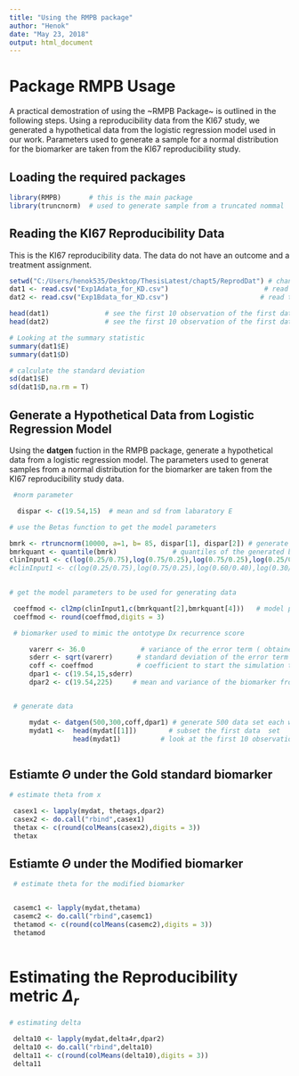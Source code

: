 ---
title: "Using the RMPB package"
author: "Henok"
date: "May 23, 2018"
output: html_document
---

# Package RMPB Usage

A practical demostration of using the ~RMPB Package~ is outlined in the following steps. Using a reproducibility data from the 
KI67 study, we generated a hypothetical data from the logistic regression model used in our work. Parameters used to generate a sample 
for a normal distribution for the biomarker are taken from the KI67 reproducibility study.

## Loading the required packages 

```{r setup, include=FALSE}

library(RMPB)       # this is the main package 
library(truncnorm)  # used to generate sample from a truncated nommal
```


## Reading the KI67 Reproducibility Data 
This is the KI67 reproducibility data. The data do not have an outcome and a treatment assignment. 

```{r}

setwd("C:/Users/henok535/Desktop/ThesisLatest/chapt5/ReprodDat") # change the workign directory to the folder containging the data set
dat1 <- read.csv("Exp1Adata_for_KD.csv")                        # read the first data set
dat2 <- read.csv("Exp1Bdata_for_KD.csv")                       # read the second data set

head(dat1)              # see the first 10 observation of the first data set 
head(dat2)              # see the first 10 observation of the first data set 

# Looking at the summary statistic 
summary(dat1$E)
summary(dat1$D)

# calculate the standard deviation 
sd(dat1$E)
sd(dat1$D,na.rm = T)

```


## Generate a Hypothetical Data from Logistic Regression Model

Using the **datgen** fuction in the RMPB package, generate a hypothetical data from a logistic regression model. The parameters used
to generat samples from a normal distribution for the biomarker are taken from the KI67 reproducibility study data.

```{r}

 #norm parameter

  dispar <- c(19.54,15)  # mean and sd from labaratory E

# use the Betas function to get the model parameters

bmrk <- rtruncnorm(10000, a=1, b= 85, dispar[1], dispar[2]) # generate the biomarker to mimic labaratory E
bmrkquant <- quantile(bmrk)              # quantiles of the generated biomarker
clinInput1 <- c(log(0.25/0.75),log(0.75/0.25),log(0.75/0.25),log(0.25/0.75)) # clinician input values to repreprent hypothetical bmrk performance
#clinInput1 <- c(log(0.25/0.75),log(0.75/0.25),log(0.60/0.40),log(0.30/0.70)) # clinician input values
 

# get the model parameters to be used for generating data

 coeffmod <- cl2mp(clinInput1,c(bmrkquant[2],bmrkquant[4]))   # model parameters
 coeffmod <- round(coeffmod,digits = 3)

 # biomarker used to mimic the ontotype Dx recurrence score

     varerr <- 36.0              # variance of the error term ( obtained as a difference between lab D and lab E )
     sderr <- sqrt(varerr)      # standard deviation of the error term
     coff <- coeffmod           # coefficient to start the simulation to generate data
     dpar1 <- c(19.54,15,sderr)
     dpar2 <- c(19.54,225)     # mean and variance of the biomarker from lab E


 # generate data

     mydat <- datgen(500,300,coff,dpar1) # generate 500 data set each with 300 samples 
     mydat1 <-  head(mydat[[1]])        # subset the first data  set  
                head(mydat1)          # look at the first 10 observation from the first data set



```


## Estiamte $\Theta$ under the Gold standard biomarker


```{r}

# estimate theta from x

 casex1 <- lapply(mydat, thetags,dpar2)
 casex2 <- do.call("rbind",casex1)
 thetax <- c(round(colMeans(casex2),digits = 3))
 thetax

```


## Estiamte $\Theta$ under the Modified biomarker

```{r}
 # estimate theta for the modified biomarker


 casemc1 <- lapply(mydat,thetama)
 casemc2 <- do.call("rbind",casemc1)
 thetamod <- c(round(colMeans(casemc2),digits = 3))
 thetamod
 
```

# Estimating the Reproducibility metric $\Delta_r$

```{r}
# estimating delta

 delta10 <- lapply(mydat,delta4r,dpar2)
 delta10 <- do.call("rbind",delta10)
 delta11 <- c(round(colMeans(delta10),digits = 3))
 delta11
```

